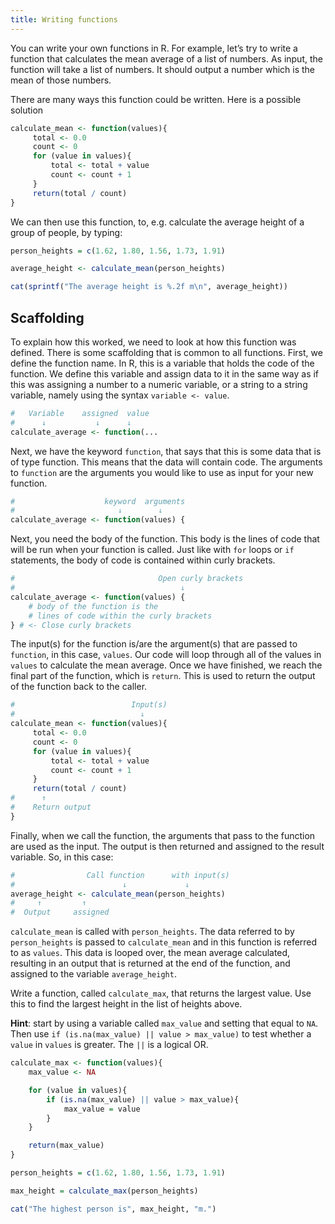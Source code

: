 ```yaml
---
title: Writing functions
---
```



You can write your own functions in R. For example, let's try to write a function that calculates the mean average of a list of numbers. As input, the function will take a list of numbers. It should output a number which is the mean of those numbers.

There are many ways this function could be written. Here is a possible solution

```r
calculate_mean <- function(values){
     total <- 0.0
     count <- 0
     for (value in values){
         total <- total + value
         count <- count + 1
     }
     return(total / count)
}
```

We can then use this function, to, e.g. calculate the average height of a group of people, by typing:

```r
person_heights = c(1.62, 1.80, 1.56, 1.73, 1.91)

average_height <- calculate_mean(person_heights)

cat(sprintf("The average height is %.2f m\n", average_height))
```


## Scaffolding

To explain how this worked, we need to look at how this function was defined. There is some scaffolding that is common to all functions. First, we define the function name. In R, this is a variable that holds the code of the function. We define this variable and assign data to it in the same way as if this was assigning a number to a numeric variable, or a string to a string variable, namely using the syntax `variable <- value`.

```r
#   Variable    assigned  value 
#      ↓           ↓      ↓
calculate_average <- function(...
```

Next, we have the keyword `function`, that says that this is some data that is of type function. This means that the data will contain code. The arguments to `function` are the arguments you would like to use as input for your new function.

```r
#                    keyword  arguments
#                       ↓        ↓
calculate_average <- function(values) {
```

Next, you need the body of the function. This body is the lines of code that will be run when your function is called. Just like
with `for` loops or `if` statements, the body of code is contained within curly brackets.

```r
#                                Open curly brackets
#                                     ↓
calculate_average <- function(values) {
    # body of the function is the
    # lines of code within the curly brackets
} # <- Close curly brackets
```

The input(s) for the function is/are the argument(s) that are passed to `function`, in this case, `values`. Our code will loop through all of the values in `values` to  calculate the mean average. Once we have finished, we reach the final part of the function, which is `return`. This is used to return the output of the function back to the caller.

```r
#                          Input(s)
#                            ↓
calculate_mean <- function(values){
     total <- 0.0
     count <- 0
     for (value in values){
         total <- total + value
         count <- count + 1
     }
     return(total / count)
#      ↑
#    Return output
}
```

Finally, when we call the function, the arguments that pass to the function are used as the input. The output is then returned and assigned to the result variable. So, in this case:

```r
#                Call function      with input(s)
#                        ↓             ↓  
average_height <- calculate_mean(person_heights)
#     ↑         ↑
#  Output     assigned
```

`calculate_mean` is called with `person_heights`. The data referred to by `person_heights` is passed to `calculate_mean` and in this function is referred to as `values`. This data is looped over, the mean average calculated, resulting in an output that is returned at the end of the function, and assigned to the variable `average_height`.


::: {#exercise1 .callout-note icon=false title='Exercise'}
Write a function, called `calculate_max`, that returns the largest value. Use this to find the largest height in the list of heights above.

**Hint**: start by using a variable called `max_value` and setting that equal to `NA`. Then use `if (is.na(max_value) || value > max_value)` to test whether a `value` in `values` is greater. The `||` is a logical OR.
:::

::: {#answer1 .callout-caution icon=false title='Answer' collapse="true"}

```r
calculate_max <- function(values){
    max_value <- NA

    for (value in values){
        if (is.na(max_value) || value > max_value){
            max_value = value
        }
    }

    return(max_value)
}

person_heights = c(1.62, 1.80, 1.56, 1.73, 1.91)

max_height = calculate_max(person_heights)

cat("The highest person is", max_height, "m.")
```
:::


